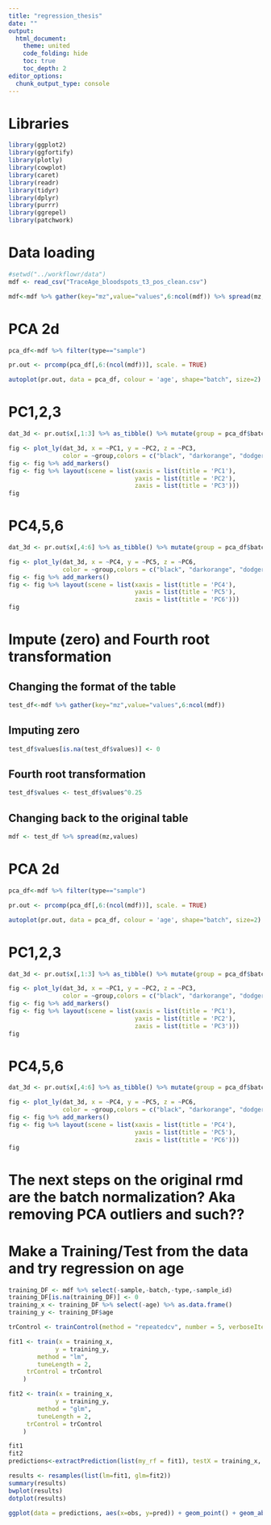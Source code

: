 ```yaml
---
title: "regression_thesis"
date: ""
output: 
  html_document:
    theme: united
    code_folding: hide
    toc: true
    toc_depth: 2 
editor_options: 
  chunk_output_type: console
---
```


# Libraries
```r
library(ggplot2)
library(ggfortify)
library(plotly)
library(cowplot)
library(caret)
library(readr)
library(tidyr)
library(dplyr)
library(purrr)
library(ggrepel)
library(patchwork)
```

# Data loading
```r
#setwd("../workflowr/data")
mdf <- read_csv("TraceAge_bloodspots_t3_pos_clean.csv")

mdf<-mdf %>% gather(key="mz",value="values",6:ncol(mdf)) %>% spread(mz,values)
```

# PCA 2d
```r
pca_df<-mdf %>% filter(type=="sample")
```
```r
pr.out <- prcomp(pca_df[,6:(ncol(mdf))], scale. = TRUE)

autoplot(pr.out, data = pca_df, colour = 'age', shape="batch", size=2)
```

# PC1,2,3
```r
dat_3d <- pr.out$x[,1:3] %>% as_tibble() %>% mutate(group = pca_df$batch, pen=pca_df$age)

fig <- plot_ly(dat_3d, x = ~PC1, y = ~PC2, z = ~PC3, 
               color = ~group,colors = c("black", "darkorange", "dodgerblue","darkred"), size = I(100))
fig <- fig %>% add_markers()
fig <- fig %>% layout(scene = list(xaxis = list(title = 'PC1'),
                                   yaxis = list(title = 'PC2'),
                                   zaxis = list(title = 'PC3')))
fig
```

# PC4,5,6
```r
dat_3d <- pr.out$x[,4:6] %>% as_tibble() %>% mutate(group = pca_df$batch, pen=pca_df$age)

fig <- plot_ly(dat_3d, x = ~PC4, y = ~PC5, z = ~PC6, 
               color = ~group,colors = c("black", "darkorange", "dodgerblue","darkred"), size = I(100))
fig <- fig %>% add_markers()
fig <- fig %>% layout(scene = list(xaxis = list(title = 'PC4'),
                                   yaxis = list(title = 'PC5'),
                                   zaxis = list(title = 'PC6')))
fig
```


# Impute (zero) and Fourth root transformation
## Changing the format of the table
```r
test_df<-mdf %>% gather(key="mz",value="values",6:ncol(mdf))
```
## Imputing zero
```r
test_df$values[is.na(test_df$values)] <- 0
```
## Fourth root transformation
```r
test_df$values <- test_df$values^0.25
```
## Changing back to the original table
```r
mdf <- test_df %>% spread(mz,values)
```

# PCA 2d
```r
pca_df<-mdf %>% filter(type=="sample")
```
```r
pr.out <- prcomp(pca_df[,6:(ncol(mdf))], scale. = TRUE)

autoplot(pr.out, data = pca_df, colour = 'age', shape="batch", size=2)
```

# PC1,2,3
```r
dat_3d <- pr.out$x[,1:3] %>% as_tibble() %>% mutate(group = pca_df$batch, pen=pca_df$age)

fig <- plot_ly(dat_3d, x = ~PC1, y = ~PC2, z = ~PC3, 
               color = ~group,colors = c("black", "darkorange", "dodgerblue","darkred"), size = I(100))
fig <- fig %>% add_markers()
fig <- fig %>% layout(scene = list(xaxis = list(title = 'PC1'),
                                   yaxis = list(title = 'PC2'),
                                   zaxis = list(title = 'PC3')))
fig
```

# PC4,5,6
```r
dat_3d <- pr.out$x[,4:6] %>% as_tibble() %>% mutate(group = pca_df$batch, pen=pca_df$age)

fig <- plot_ly(dat_3d, x = ~PC4, y = ~PC5, z = ~PC6, 
               color = ~group,colors = c("black", "darkorange", "dodgerblue","darkred"), size = I(100))
fig <- fig %>% add_markers()
fig <- fig %>% layout(scene = list(xaxis = list(title = 'PC4'),
                                   yaxis = list(title = 'PC5'),
                                   zaxis = list(title = 'PC6')))
fig
```

# The next steps on the original rmd are the batch normalization? Aka removing PCA outliers and such?? 

# Make a Training/Test from the data and try regression on age 
```r
training_DF <- mdf %>% select(-sample,-batch,-type,-sample_id)
training_DF[is.na(training_DF)] <- 0
training_x <- training_DF %>% select(-age) %>% as.data.frame()
training_y <- training_DF$age
```

```r
trControl <- trainControl(method = "repeatedcv", number = 5, verboseIter = T, savePredictions = "final")

fit1 <- train(x = training_x, 
             y = training_y, 
        method = "lm",
        tuneLength = 2,
     trControl = trControl
    )

fit2 <- train(x = training_x, 
             y = training_y, 
        method = "glm",
        tuneLength = 2,
     trControl = trControl
    )

fit1
fit2
predictions<-extractPrediction(list(my_rf = fit1), testX = training_x, testY = training_y)
```

```r
results <- resamples(list(lm=fit1, glm=fit2))
summary(results)
bwplot(results)
dotplot(results)
```



```r
ggplot(data = predictions, aes(x=obs, y=pred)) + geom_point() + geom_abline()
```


